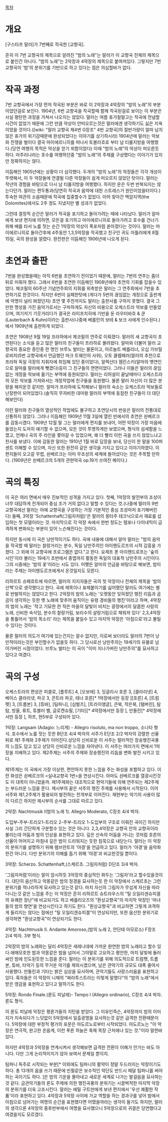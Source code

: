 [[목차]]

= 개요 =

[구스타프 말러]가 7번째로 작곡한 [교향곡].

흔히 이 7번 교향곡의 제목으로 알려진 "밤의 노래"는 말러가 이 교향곡 전체의 제목으로 붙인건 아니다. "밤의 노래"는 2악장과 4악장의 제목으로 붙여져있다. 그렇지만 7번 교향곡이 '밤'의 분위기를 기반으로 하고 있다는 점은 의심할바가 없다.

= 작곡 과정 =

7번 교향곡에서 가장 먼저 작곡된 부분은 바로 이 2악장과 4악장의 "밤의 노래"의 부분이었던걸로 보인다. 1904년, 6번 교향곡을 작곡할때 함께 작곡된걸로 보이는 이 부분은 사실 평탄한 과정을 거쳐서 나오지는 않았다. 말러는 여름 휴가철말고는 작곡에 전념할 시간이 없었기 때문에 그런 만큼 악상이 안떠오르는것은 말러에겐 생각하기도 싫은 지옥이었을 것이다.([wiki: "말러 교향곡 제4번 G장조" 4번 교향곡]의 절반가량이 얼마 남지 않은 휴가의 위기감때문에 완성되었다는 이야기를 상기하시라) 1904년에 말러는 악보와 전쟁을 벌이다 결국 마이에르니히를 떠나서 토블라흐로 부터 남 티롤지방을 여행했다.(당연 여행의 목적은 악상을 얻기 위함이었다) 이때 "밤의 노래"의 악상이 떠오른듯 하다. 마주리나라는 호수를 여행하던중 "밤의 노래"의 주제를 구상했다는 이야기가 있지만 정확하지는 않다.

이듬해인 1905년에는 상황이 더 심각했다. 두개의 "밤의 노래"의 악장들은 각각 개성이 뚜렷해서, 이 두 악장들에 연결될 다른 악장들이 쉽게 떠오르지 않았던 탓이다. 말러는 작년의 경험을 바탕으로 다시 남 티롤지방을 여행했다. 하지만 운은 두번 반복되지는 않는다던가. 말러는 편두통과(당연히 작곡과 음악에 대한 스트레스가 원인이었을터이다.) 투숙한 여관의 소음때문에 작곡에 집중할수가 없었다. 이어 찾아간 백암지역(the Dolomites)에서도 2주 정도 지냈지만 별 성과가 없었다.

그런데 결정적 순간은 말러가 작곡을 포기하고 돌아가려는 때에 나타났다. 말러가 알마에게 보낸 편지에 의하면, 모든걸 포기하고 마이에르니히로 돌아가려고 호수를 건너기 위해 배를 타서 노를 젓는 순간 1악장의 악상이 폭포처럼 쏟아졌다는 것이다. 말러는 마이에르니히로 돌아간후에 4주동안 1,3,5악장을 작곡했고 친구인 귀도 아틀러에게 8월 15일, 곡의 완성을 알렸다. 완전판은 이듬해인 1906년에 나오게 된다.

= 초연과 출판 =

7번을 완성했을때는 아직 6번을 초연하기 전이었기 때문에, 말러는 7번의 연주는 좀더 뒤로 미뤄야 했다. 그래서 6번을 초연한 이듬해인 1908년에야 초연의 기회를 잡을수 있었다. 체코필의 60주년 기념연주회의 지휘를 위촉받은 말러는 그 연주회에서 7번을 초연하기로 한것이다. 하지만 6번이 실패한탓에 (게다가 5번의 끊임없는 개정으로 출판계에 악명이 널리 펴졌던지) 초연 몇 주전까지도 말러는 출판사를 구하지 못했다. 결국 그만한 명성을 가진 음악가로서는 구차하게도 자신의 비용으로 오케스트라 악보를 만들었으며, 여기저기 기웃거리다가 결국은 라이프치히에 기반을 둔 라우터바흐 & 쿤(Lauterbach & Kuhn)이라는 출판사(나중에 베를린의 보테 & 보크 사에게 인수된다.)에서 1909년에 출판하게 되었다. 

초연은 1908년 9월 19일 프라하에서 체코필의 연주로 이뤄졌다. 말러의 새 교향곡이 초연된다는 소식을 듣고 많은 말러의 친구들이 프라하로 몰려왔다. 알마와 더불어 말러 교향곡의 중요한 증인중 한 명인 브루노 발터는 물론이고, 아르놀트 베를리너, 오십 가브릴로비치(5번 교향곡에서 언급했던 마크 트웨인의 사위), 오토 클렘페러(말러의 추천으로 프라하 독일 극장의 지휘자에 취임해 있던 중이었다), 알렉산더 젬린스키(알마의 옛연인으로 알마를 말러에게 뺏겼다)등이 그 친구들의 면면이었다. 그러나 이들은 말러의 끊임없는 개정을 악보에 옮기는 부역에 동원되었다. 말러는 리허설이 끝날때마다 오케스트라의 모든 악보를 가져와서는 개정작업에 친구들을 동원했다. 물론 말러 자신이 더 많은 분량을 해치운것 같지만. 알마가 프라하에 도착해보니 말러의 숙소는 오케스트라 악보들로 난장판이 되어있었다.(솔직히 무자비한 대마왕 말러의 부역에 동참한 친구들이 더 대단해보인다)

이런 말러와 친구들의 열성적인 작업에도 불구하고 초연당시의 반응은 말러의 전통대로 신통하지 않았다. 그러나 이듬해인 1909년 11월 3일에 열린 빈에서의 초연은 쇤베르크를 감동시켰다. 1909년 12월 말 그는 말러에게 편지를 보내어, 어떤 악장이 가장 마음에 들었는지 도저히 얘기할 수 없으며, 모든 것이 투명하게만 보였으며, 형식의 섬세함을 느꼈고, 언제나 곡의 주 라인을 쫓아갈 수 있었으며, 왜 더 빨리 이런 곡을 쓰지 않았느냐고 찬사를 보냈다. 이에 감동한 말러는 1910년 1월 바로 답장을 보내, 당신이 한 말을 100퍼센트 이해할 수 있으며, 자신 또한 완전히 같은 생각을 가지고 있다고 이야기하였다. 이 편지들이 오고갈 무렵, 쇤베르크는 이미 무조성의 세계에 들어섰다는 것은 주목할 만하다. (1909년은 쇤베르크의 5개의 관현악곡 op.19가 쓰여진 해이다.)

= 곡의 특징 =

이 곡은 여러 면에서 매우 진보적인 성격을 가지고 있다. 첫째, 1악장의 발전부의 조성이 너무 대담하게 전개되어 중심 조가 거의 없다고 말할 수 있다는 것.(나중에 말러의 9번 교향곡에선 말러는 아예 교향곡을 구성하는 가장 기본적인 중심 조성마저 포기해버린다)  둘째, 3악장 'Schattenhaft(그림자처럼)'은 말러의 몽타주 테크닉으로서 재료를 삽입하는 첫 모델이라는 것. 마지막으로 각 악장 속에서 한번 정도는 템포나 다이내믹이 급격하게 변화되는 부분이 있어 느슨해진다는 것이다. 

하지만 동시에 이 곡은 낭만적이기도 하다. 곡에 내용에 대해서 알마 말러는 "밤의 음악을 작곡할 때 말러는 찰랑거리는 분수, 독일 낭만주의인 아이헨도르프의 시적 감흥을 가졌다. 그 외에 이 교향곡에 프로그램은 없다."고 한다. 요제프 폰 아이헨드로프는 '숲의 시인'이라 불리는 19세기 초반에서 중엽까지 활동한 독일의 대표적 낭만주의 시인이다. 그의 시중에는 '밤의 꽃'이라는 시도 있다. 어쨌든 알마의 언급을 바탕으로 해보면, 밤이라는 주제는 아이헨도르프에게서 온것일지도 모른다.

리하르트 슈페흐트에 따르면, 말러의 지지자들은 곡의 첫 악장이나 전체의 제목을 '밤의 산책'으로 생각했다고 한다. 곡에 제목이나 표제붙이기를 싫어했던 말러도 여기에는 별로 반발하지는 않았다고 한다. 2악장의 밤의 노래는 '오랫동안 잊혀졌던 행진 리듬과 곰곰이 생각하는 듯한 옛 노래에 맞추어 움직이는 유령 경비들의 행진'이라고 하며, 4악장의 밤의 노래는 '작고 기묘한 한 작은 마을의 달빛이 비치는 광장에서의 달콤한 사랑의 노래, 신비한 속삭임, 분수의 찰랑거림, 보리수의 살랑거림으로 채워져 있다' 2,3,4악장을 통틀어서 '밤의 목소리' 라는 제목을 붙일수 있고 마지막 악장은 '아침으로'라고 불릴수 있다는 것이다.

물론 말러의 의도가 여기에 있는건지는 알수 없지만, 이로써 보더라도 말러의 7번이 낭만적이라는것은 부인할수가 없을듯 하다. 그 당시로선 낭만주의는 19세기의 유물로 넘어가버린 시점이었다. 브루노 발터는 이 곡이 "이미 지나가버린 낭만주의"를 묘사하고 있다고 여겼다.

= 곡의 구성 =

오케스트라의 편성은 피콜로, [플루트] 4, [오보에] 3, 잉글리시 호른 3, [클라리넷] 4, 베이스 클라리넷, 파곳 3, 콘트라 파곳, 테너 호른[* 1악장에서만 등장 ][호른] 4, [트럼펫] 3, [트롬본] 3, [튜바], [팀파니], [심벌즈], [트라이앵글], 큰북, 작은북, [탬버린], 탐탐, 방울, 류트, 튜블러 벨, 글로켄슈필, [기타][* 4악장에서만 등장 ], 만돌린[* 4악장에서만 등장 ], 하프, 현5부로 구성되어 있다.

1악장: Langsam (Adagio: 느리게) - Allegro risoluto, ma non troppo, 소나타 형식. 호수에서 노를 젓는 듯한 B단조 4/4 박자의 서주가 E단조 2/2 박자의 강렬한 선율 뒤로 제1 주제와 2주제가 이어진다.상당히 신비로운 이 서주는 말러적인 장송행진곡풍의 느낌도 담고 있고 상당히 신비로운 느낌을 자아낸다. 이 서주는 여러가지 면에서 1악장을 지배하고 있다. 제2주제는 서주의 주제와 장송행진의 리듬을 변화 발전 시키고 있다. 

제1주제는 이 곡에서 가장 이상한, 편안하지 못한 느낌을 주는 화성을 포함하고 있다. 이런 화성은 쇤베르크의 <실내교향곡 1번>을 연상시킨다. 아마도 쇤베르크를 열광시킨것도 이 대목이 아니었을까. 제1주제와는 대조적으로 현악기들에 의해 연주되는 제2주제는 부드러운 느낌을 준다. 제시부의 끝은 서주의 행진 주제를 사용해서 시작된다. 이어 서주와 제1,2주제가 활용되어 발전하는 전개부로 이어진다. 재현부는 악기의 사용이 많이 다르긴 하지만 제시부의 순서를 그대로 따르고 있다.

2악장: Nachtmusik I(밤의 노래 1). Allegro Moderato, C장조 4/4 박자.

도입부-주부-트리오1-트리오 2-주부-트리오 1-도입부의 구조로 이뤄진 곡이긴 하지만 사실 그리 간단하게 구분할수 있는 것은 아니다. 2,3,4악장은 교향곡 안의 교향곡이라 불리는데 어둠과 밤의 인상을 표현하고 있다. 깊은 산속의 어둠을 거니는 것처럼 호른의 선율이 어어지고 마침내 깊은 밤이 드리워지는 듯한 침묵으로 내닫는다. 말러는 이 악장의 분위기를 설명하기 위해 렘브란트의 '야경'을 언급하고 있다. 말러가 '야경'을 음악화 한건 아니다. 다만 분위기의 이해를 돕기 위해 '야경'과 비교한것일 뿐이다.

3악장: Scherzo. Schattenhaft,(스케르초. 그림자처럼) D단조 3/4 박자.

'그림자처럼'이라는 말이 암시하듯 3악장의 중심적인 화두는 '그림자'라고 할수있을것이다. 대단히 음산하고 악몽같은 밤의 정경을 묘사하는듯 한 이 악장에서 스케르초는 그런 분위기를 적나라하게 묘사하고 있는것 같다. 마치 자신의 그림자가 무섭게 자신을 따라다니는것 같은 느낌을 주는 이 악장은 흔히 리하르트 슈트라우스의 "틸 오일리겐슈피겔의 유쾌한 장난"에 비교되기도 하고 베를리오즈의 "환상교향곡"의 마지막 악장인 '마녀들의 밤의 향연'을 연상시킨다고 하기도 한다. "환상교향곡"과 비교하면 그렇게 과격하게 들리지는 않다는 점에선 "틸 오일리겐슈피겔"이 연상되지만, 또한 음산한 분위기로 생각하면 "환상교향곡"이 연상되기도 한다. 

4악장: Nachtmusik II. Andante Amoroso,(밤의 노래 2, 안단테 아모로소) F장조 2/4 박자. 3부 형식.

2악장의 밤의 노래와는 달리 4악장은 세레나데에 가까운 완연한 밤의 노래라고 할수 있다.애매모호한 밤과 악몽같은 밤을 넘어서 그야말로 고요하고 평안한, 마치 달빛에 둘러싸인 밤에 인도된듯한 느낌을 준다. 말러는 이 분위기를 위해 의도적으로 트럼펫, 트롬본, 튜바, 타악기 등의 무거운 악기를 제외시켰으며, 남은 관악기의 규모도 대폭 줄여서 사용했다. 만돌린과 기타는 밝은 심상을 묘사하며, 관악기들도 사랑스러움을 표현하고 있다. 혹자들은 이 악장이 니체의 "짜라투스트라는 이렇게 말했다"의 "밤의 노래"에서 받은 영감을 표현하고 있다고 말하기도 한다.

5악장: Rondo Finale.(론도 피날레)- Tempo I (Allegro ordinario), C장조 4/4 박자. 론도 형식.

이 론도 피날레 악장은 평론가들의 지탄을 받았다. 그 이유인즉슨, 4악장까지 밤의 이미지가 지속되다가 느닷없이 5악장에서 일출광명을 묘사하는것 같은 급격한 전환때문이다. 5악장에 대한 부정적 평가의 포문은 아도르노로부터 시작되었다. 아도르노는 "이 악장은 연극적, 완고한 온음계, 이런 푸른 하늘은 축제 목장 근처에나 있는 것."이라 말한바 있다. 

하지만 4악장과 5악장을 연계시켜서 생각해보면 급격한 전환이 이해가 안가는 바도 아니다. 다만 그게 논리적이지가 않아 보여서 문제일 뿐이지.

팀파니 독주로 시작되는 부분[* 이외에도 팀파니의 활약이 정말 두드러지는 악장이기도 하다. 총 13개의 음을 쓰기 때문에 빈필같은 보수적인 악단도 반드시 페달 팀파니를 써야하는 곡이기도 하다. ]은 밤의 기운을 몰아내고 새로운 세계로 나가는 발걸음을 묘사하는것 같다. 금관악기들의 론도 주제에 의한 행진곡풍의 분위기는 시끌벅적한 마지막 악장의 분위기를 더욱 고조시킨다. 말러는 에밀 구트만에게 보낸 편지에서 '우선 쾌활한 작품'이라 표현하고 있다. 4악장과 5악장 사이에 가교 역할을 하는 경과구를 넣어 밤에서 아침으로 넘어가는 여명의 순간을 표현했다면 어땠을까라는 생각이 들기도 하지만, 말러의 생각으론 4악장의 중후반부에서 여명을 묘사했으니 5악장으로의 귀결은 당연했다고 여겼을지도 모르겠다.
